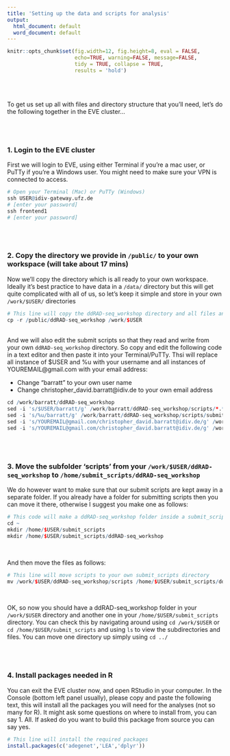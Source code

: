```yaml
---
title: 'Setting up the data and scripts for analysis'
output:
  html_document: default
  word_document: default
---
```


```r
knitr::opts_chunk$set(fig.width=12, fig.height=8, eval = FALSE,
                      echo=TRUE, warning=FALSE, message=FALSE,
                      tidy = TRUE, collapse = TRUE,
                      results = 'hold')
```
\
\

To get us set up all with files and directory structure that you'll need, let's do the following together in the EVE cluster...
  
\
\

### 1. Login to the EVE cluster

First we will login to EVE, using either Terminal if you're a mac user, or PuTTy if you're a Windows user. 
You might need to make sure your VPN is connected to access.

```r
# Open your Terminal (Mac) or PuTTy (Windows)
ssh USER@idiv-gateway.ufz.de
# [enter your password]
ssh frontend1
# [enter your password]
```

\
\

### 2. Copy the directory we provide in ```/public/``` to your own workspace (will take about 17 mins)
Now we'll copy the directory which is all ready to your own workspace. Ideally it's best practice to have data in a ```/data/``` directory but this will get quite complicated with all of us, so let's keep it simple and store in your own ```/work/$USER/``` directories
```r
# This line will copy the ddRAD-seq_workshop directory and all files and subdirectories from /public/ddRAD-seq_workshop/ to your own work space
cp -r /public/ddRAD-seq_workshop /work/$USER

```

\
And we will also edit the submit scripts so that they read and write from your own ```ddRAD-seq_workshop``` directory.
So copy and edit the following code in a text editor and then paste it into your Terminal/PuTTy. Thsi will replace all instance of $USER and %u with your username and all instances of YOUREMAIL@gmail.com with your email address: 

* Change "barratt" to your own user name
* Change christopher_david.barratt@idiv.de to your own email address

```r
cd /work/barratt/ddRAD-seq_workshop
sed -i 's/$USER/barratt/g' /work/barratt/ddRAD-seq_workshop/scripts/*.*
sed -i 's/%u/barratt/g' /work/barratt/ddRAD-seq_workshop/scripts/submit_scripts_stacks/*.*
sed -i 's/YOUREMAIL@gmail.com/christopher_david.barratt@idiv.de/g' /work/barratt/ddRAD-seq_workshop/scripts/*.*
sed -i 's/YOUREMAIL@gmail.com/christopher_david.barratt@idiv.de/g' /work/barratt/ddRAD-seq_workshop/scripts/submit_scripts_stacks/*.*
```

\
\

### 3. Move the subfolder 'scripts' from your ```/work/$USER/ddRAD-seq_workshop``` to ```/home/submit_scripts/ddRAD-seq_workshop```
We do however want to make sure that our submit scripts are kept away in a separate folder. 
If you already have a folder for submitting scripts then you can move it there, otherwise I suggest you make one as follows:

```r
# This code will make a ddRAD-seq_workshop folder inside a submit_scripts folder in your home directory (~/)
cd ~
mkdir /home/$USER/submit_scripts
mkdir /home/$USER/submit_scripts/ddRAD-seq_workshop
```

\

And then move the files as follows:
```r
# This line will move scripts to your own submit_scripts directory
mv /work/$USER/ddRAD-seq_workshop/scripts /home/$USER/submit_scripts/ddRAD-seq_workshop/

```

\

OK, so now you should have a ddRAD-seq_workshop folder in your ```/work/$USER``` directory and another one in your ```/home/$USER/submit_scripts``` directory. You can check this by navigating around using ```cd /work/$USER``` or ```cd /home/$USER/submit_scripts``` and using ```ls``` to view the subdirectories and files. You can move one directory up simply using ```cd ../```


\
\

### 4. Install packages needed in R

You can exit the EVE cluster now, and open RStudio in your computer. In the Console (bottom left panel usually), please copy and paste the following text, this will install all the packages you will need for the analyses (not so many for R). It might ask some questions on where to install from, you can say 1. All. If asked do you want to build this package from source you can say yes.
```r
# This line will install the required packages
install.packages(c('adegenet','LEA','dplyr'))

```




